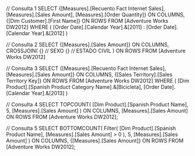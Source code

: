 // Consulta 1
SELECT
	{[Measures].[Recuento Fact Internet Sales], [Measures].[Sales Amount], [Measures].[Order Quantity]} ON COLUMNS,
	{[Dim Customer].[First Name]} ON ROWS
FROM [Adventure Works DW2012]
WHERE (
	[Order Date].[Calendar Year].&[2011] : [Order Date].[Calendar Year].&[2012]
)


// Consulta 2
SELECT
	{[Measures].[Sales Amount]} ON COLUMNS,
	CROSSJOIN(
		{} // SEXO
		{} // ESTADO CIVIL
	) ON ROWS
FROM [Adventure Works DW2012]


// Consulta 3
SELECT 
	{[Measures].[Recuento Fact Internet Sales], [Measures].[Sales Amount]} ON COLUMNS,
	{[Sales Territory].[Sales Territory Key]} ON ROWS
FROM [Adventure Works DW2012]
WHERE (
	[Dim Product].[Spanish Product Category Name].&[Bicicleta],
	[Order Date].[Calendar Year].&[2013]
)


// Consulta 4
SELECT
	TOPCOUNT(
		[Dim Product].[Spanish Product Name],
		5,
		[Measures].[Sales Amount]
	) ON COLUMNS, 
	[Measures].[Sales Amount] ON ROWS
FROM [Adventure Works DW2012];


// Consulta 5
SELECT 
	BOTTOMCOUNT(
		Filter(
			[Dim Product].[Spanish Product Name],
			[Measures].[Sales Amount] > 0
		),
		5, 
		[Measures].[Sales Amount]
	) ON COLUMNS,
	{[Measures].[Sales Amount]} ON ROWS
FROM [Adventure Works DW2012];